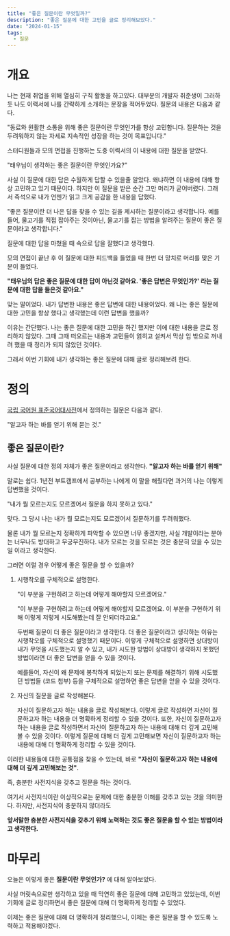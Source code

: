 ```yaml
---
title: "좋은 질문이란 무엇일까?"
description: "좋은 질문에 대한 고민을 글로 정리해보았다."
date: "2024-01-15"
tags:
  - 질문
---
```


# 개요

나는 현재 취업을 위해 열심히 구직 활동을 하고있다. 대부분의 개발자 취준생이 그러하듯 나도 이력서에 나를 간략하게 소개하는 문장을 적어두었다. 질문의 내용은 다음과 같다.

"동료와 원활한 소통을 위해 좋은 질문이란 무엇인가를 항상 고민합니다. 질문하는 것을 두려워하지 않는 자세로 지속적인 성장을 하는 것이 목표입니다."

스터디원들과 모의 면접을 진행하는 도중 이력서의 이 내용에 대한 질문을 받았다.

"태우님이 생각하는 좋은 질문이란 무엇인가요?"

사실 이 질문에 대한 답은 수월하게 답할 수 있을줄 알았다. 왜냐하면 이 내용에 대해 항상 고민하고 있기 때문이다. 하지만 이 질문을 받은 순간 그만 머리가 굳어버렸다.
그래서 즉석으로 내가 언젠가 읽고 크게 공감을 한 내용을 답했다.

"좋은 질문이란 더 나은 답을 찾을 수 있는 길을 제시하는 질문이라고 생각합니다. 예를 들어, 물고기를 직접 잡아주는 것이아닌, 물고기를 잡는 방법을 알려주는 질문이 좋은 질문이라고 생각합니다."

질문에 대한 답을 마쳤을 때 속으로 답을 잘했다고 생각했다.

모의 면접이 끝난 후 이 질문에 대한 피드백을 들었을 때 한번 더 망치로 머리를 맞은 기분이 들었다.

**"태우님의 답은 좋은 질문에 대한 답이 아닌것 같아요. '좋은 답변은 무엇인가?' 라는 질문에 대한 답을 들은것 같아요."**

맞는 말이었다. 내가 답변한 내용은 좋은 답변에 대한 내용이었다. 왜 나는 좋은 질문에대한 고민을 항상 했다고 생각했는데 이런 답변을 했을까?

이유는 간단했다. 나는 좋은 질문에 대한 고민을 하긴 했지만 이에 대한 내용을 글로 정리하지 않았다. 그때 그때 떠오르는 내용과 고민들이 얽히고 설켜서 막상 입 밖으로 꺼내려 했을 때 정리가 되지 않았던 것이다.

그래서 이번 기회에 내가 생각하는 좋은 질문에 대해 글로 정리해보려 한다.

# 정의

[국립 국어원 표준국어대사전](https://stdict.korean.go.kr/search/searchResult.do?pageSize=10&searchKeyword=%EC%A7%88%EB%AC%B8)에서 정의하는 질문은 다음과 같다.

"알고자 하는 바를 얻기 위해 묻는 것."

## 좋은 질문이란?

사실 질문에 대한 정의 자체가 좋은 질문이라고 생각한다. **"알고자 하는 바를 얻기 위해"**

말로는 쉽다. 1년전 부트캠프에서 공부하는 나에게 이 말을 해줬다면 과거의 나는 이렇게 답변했을 것이다.

"내가 뭘 모르는지도 모르겠어서 질문을 하지 못하고 있다."

맞다. 그 당시 나는 내가 뭘 모르는지도 모르겠어서 질문하기를 두려워했다.

물론 내가 뭘 모르는지 정확하게 파악할 수 있으면 너무 좋겠지만, 사실 개발이라는 분야는 너무나도 방대하고 무궁무진하다. 내가 모르는 것을 모르는 것은 충분히 있을 수 있는 일 이라고 생각한다.

그러면 이럴 경우 어떻게 좋은 질문을 할 수 있을까?

1. 시행착오를 구체적으로 설명한다.

   "이 부분을 구현하려고 하는데 어떻게 해야할지 모르겠어요."

   "이 부분을 구현하려고 하는데 어떻게 해야할지 모르겠어요. 이 부분을 구현하기 위해 이렇게 저렇게 시도해봤는데 잘 안되더라고요."

   두번째 질문이 더 좋은 질문이라고 생각한다. 더 좋은 질문이라고 생각하는 이유는 시행착오를 구체적으로 설명했기 때문이다. 이렇게 구체적으로 설명하면 상대방이 내가 무엇을 시도했는지 알 수 있고, 내가 시도한 방법이 상대방이 생각하지 못했던 방법이라면 더 좋은 답변을 얻을 수 있을 것이다.

   예를들어, 자신이 왜 문제에 봉착하게 되었는지 또는 문제를 해결하기 위해 시도했던 방법들 (코드 첨부) 등을 구체적으로 설명하면 좋은 답변을 얻을 수 있을 것이다.

2. 자신의 질문을 글로 작성해본다.

   자신이 질문하고자 하는 내용을 글로 작성해본다. 이렇게 글로 작성하면 자신이 질문하고자 하는 내용을 더 명확하게 정리할 수 있을 것이다. 또한, 자신이 질문하고자 하는 내용을 글로 작성하면서 자신이 질문하고자 하는 내용에 대해 더 깊게 고민해볼 수 있을 것이다. 이렇게 질문에 대해 더 깊게 고민해보면 자신이 질문하고자 하는 내용에 대해 더 명확하게 정리할 수 있을 것이다.

이러한 내용들에 대한 공통점을 찾을 수 있는데, 바로 **"자신이 질문하고자 하는 내용에 대해 더 깊게 고민해보는 것"**.

즉, 충분한 사전지식을 갖추고 질문을 하는 것이다.

여기서 사전지식이란 이상적으로는 문제에 대한 충분한 이해를 갖추고 있는 것을 의미한다. 하지만, 사전지식이 충분하지 않더라도

**앞서말한 충분한 사전지식을 갖추기 위해 노력하는 것도 좋은 질문을 할 수 있는 방법이라고 생각한다.**

# 마무리

오늘은 이렇게 좋은 **질문이란 무엇인가?** 에 대해 알아보았다.

사실 머릿속으로만 생각하고 있을 때 막연히 좋은 질문에 대해 고민하고 있었는데, 이번 기회에 글로 정리하면서 좋은 질문에 대해 더 명확하게 정리할 수 있었다.

이제는 좋은 질문에 대해 더 명확하게 정리했으니, 이제는 좋은 질문을 할 수 있도록 노력하고 적용해야겠다.
